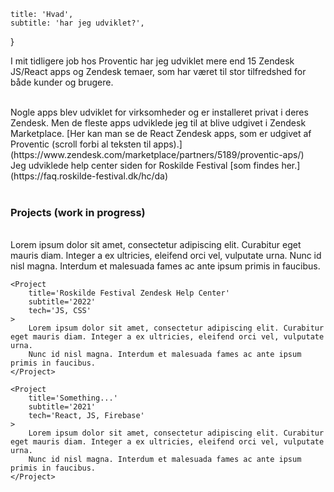     title: 'Hvad',
    subtitle: 'har jeg udviklet?',
}

I mit tidligere job hos Proventic har jeg udviklet mere end 15 Zendesk JS/React apps og Zendesk temaer,
som har været til stor tilfredshed for både kunder og brugere.

<br />
Nogle apps blev udviklet for virksomheder og er installeret privat i deres Zendesk.
Men de fleste apps udviklede jeg til at blive udgivet i Zendesk Marketplace.
[Her kan man se de React Zendesk apps, som er udgivet af Proventic
(scroll forbi al teksten til apps).](https://www.zendesk.com/marketplace/partners/5189/proventic-aps/)

<br />
Jeg udviklede help center siden for Roskilde Festival [som findes her.](https://faq.roskilde-festival.dk/hc/da)

<br />
<br />

### Projects (work in progress)
<br />

<ResponsiveGrid>
    <Project
        title='Flexfone'
        subtitle='2021, Zendesk App'
        tech='React, JS, Firebase'
    >
        Lorem ipsum dolor sit amet, consectetur adipiscing elit. Curabitur eget mauris diam. Integer a ex ultricies, eleifend orci vel, vulputate urna.
        Nunc id nisl magna. Interdum et malesuada fames ac ante ipsum primis in faucibus.
    </Project>

    <Project
        title='Roskilde Festival Zendesk Help Center'
        subtitle='2022'
        tech='JS, CSS'
    >
        Lorem ipsum dolor sit amet, consectetur adipiscing elit. Curabitur eget mauris diam. Integer a ex ultricies, eleifend orci vel, vulputate urna.
        Nunc id nisl magna. Interdum et malesuada fames ac ante ipsum primis in faucibus.
    </Project>

    <Project
        title='Something...'
        subtitle='2021'
        tech='React, JS, Firebase'
    >
        Lorem ipsum dolor sit amet, consectetur adipiscing elit. Curabitur eget mauris diam. Integer a ex ultricies, eleifend orci vel, vulputate urna.
        Nunc id nisl magna. Interdum et malesuada fames ac ante ipsum primis in faucibus.
    </Project>
</ResponsiveGrid>
